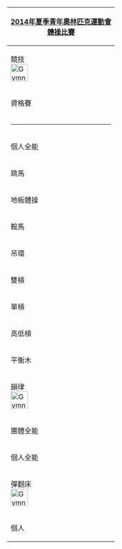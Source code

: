 {| class="infobox" style="padding:0.3em; margin-left:15px; border:1px solid #B8C7D9; background:#f5faff; font-size:90%; line-height:1.5em"
|- style="background:#cedff2; text-align:center;"
!colspan=5|[[2014年夏季青年奧林匹克運動會]]<br/>[[2014年夏季青年奧林匹克運動會體操比賽|體操比賽]]
|- style="background:#deeaf6; text-align:center;"
!colspan=5|競技<br>[[Image:Gymnastics (artistic) pictogram.svg|40px]]
|-
|資格賽
|&nbsp;
|[[2014年夏季青年奧林匹克運動會體操男子競技資格賽|男子]]
|&nbsp;
|[[2014年夏季青年奧林匹克運動會體操女子競技資格賽|女子]]
|-
|colspan=5|<hr>
|-
|個人全能
|
|[[2014年夏季青年奧林匹克運動會體操男子個人全能比賽|男子]]
|
|[[2014年夏季青年奧林匹克運動會體操女子個人全能比賽|女子]]
|-
|跳馬
|
|[[2014年夏季青年奧林匹克運動會體操男子跳馬比賽|男子]]
|
|[[2014年夏季青年奧林匹克運動會體操女子跳馬比賽|女子]]
|-
|地板體操
|
|[[2014年夏季青年奧林匹克運動會體操男子地板體操比賽|男子]]
|
|[[2014年夏季青年奧林匹克運動會體操女子地板體操比賽|女子]]
|-
|鞍馬
|
|[[2014年夏季青年奧林匹克運動會體操男子鞍馬比賽|男子]]
|
|
|-
|吊環
|
|[[2014年夏季青年奧林匹克運動會體操男子吊環比賽|男子]]
|
|
|-
|雙槓
|
|[[2014年夏季青年奧林匹克運動會體操男子雙槓比賽|男子]]
|
|
|-
|單槓
|
|[[2014年夏季青年奧林匹克運動會體操男子單槓比賽|男子]]
|
|
|-
|高低槓
|
|
|
|[[2014年夏季青年奧林匹克運動會體操女子高低槓比賽|女子]]
|-
|平衡木
|
|
|
|[[2014年夏季青年奧林匹克運動會體操女子平衡木比賽|女子]]
|- style="background:#deeaf6; text-align:center;"
!colspan=5|韻律<br>[[Image:Gymnastics (rhythmic) pictogram.svg|40px]]
|-
|團體全能
|
|
|
|[[2014年夏季青年奧林匹克運動會韻律體操女子團體全能比賽|女子]]
|-
|個人全能
|
|
|
|[[2014年夏季青年奧林匹克運動會韻律體操女子個人全能比賽|女子]]
|- style="background:#deeaf6; text-align:center;"
!colspan=5|彈翻床<br>[[Image:Gymnastics (trampoline) pictogram.svg|40px]]
|-
|個人
|
|[[2014年夏季青年奧林匹克運動會體操男子彈翻床比賽|男子]]
|
|[[2014年夏季青年奧林匹克運動會體操女子彈翻床比賽|女子]]
|}<noinclude>[[Category:2014年夏季青年奧林匹克運動會比賽項目導航模板|{{PAGENAME}}]]
</noinclude>
